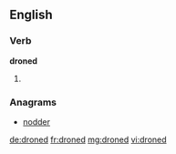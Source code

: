 ==English==

===Verb===
'''droned'''

# {{past of|drone}}

===Anagrams===
* [[nodder#English|nodder]]

[[de:droned]]
[[fr:droned]]
[[mg:droned]]
[[vi:droned]]